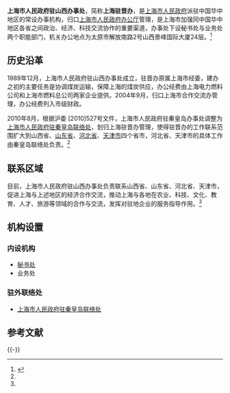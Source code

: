 {{Infobox PRCG
|机构名称=上海市人民政府驻山西办事处
|标志2=Red star.svg
|标志2说明=[[s:国务院关于国家行政机关和企业事业单位社会团体印章管理的规定|1999年规定]]：[[印章|印章]][[直径|直径]]4.2厘米，中央刊[[五角星|五角星]]，由[[上海市人民政府|上海市人民政府]]制发。
|职位1=主任
|人员1= 
|职位2=副主任
|人员2= 
|业务上级=晋鲁冀津省相关部门
|组织上级=[[上海市人民政府办公厅|上海市人民政府办公厅]]
|机构类型=上海市政府办公厅派出机构<br/>上海市人民政府驻外办事处
|行政级别=副地厅级
|成立时间= 
|地址1=太原市解放南路2号山西景峰国际大厦24层
|官网= [http://xzb.sh.gov.cn/node2/node4/node731/node754/node761/u1a99458.html 上海合作交流网-驻晋办]
|a=
}}

'''上海市人民政府驻山西办事处'''，简称'''上海驻晋办'''，是[[上海市人民政府|上海市人民政府]]派驻中国华中地区的常设办事机构，归口[[上海市人民政府办公厅|上海市人民政府办公厅]]管理，是上海市加强同中国华中地区各省之间政治、经济、科技交流协作的重要渠道，办事处下设秘书处与业务处两个职能部门，机关办公地点为太原市解放南路2号山西景峰国际大厦24层。<ref name="xzb.sh">{{cite web|url=http://xzb.sh.gov.cn/node2/node4/node731/node754/node761/u1a99458.html|title=上海市人民政府驻山西办事处办事处|publisher=上海市人民政府合作交流办公室|deadurl=yes|archiveurl=https://web.archive.org/web/20131217224827/http://xzb.sh.gov.cn/node2/node4/node731/node754/node761/u1a99458.html|archivedate=2013-12-17|accessdate=2013-12-17}}</ref>

==历史沿革==
1989年12月，上海市人民政府驻山西办事处成立，驻晋办原属上海市经委，建办之初的主要任务是协调煤炭运输，保障上海的煤炭供应，办公经费由上海电力燃料公司和上海市燃料总公司两家企业提供。2004年9月，归口上海市合作交流办管理，办公经费列入市级财政。 

2010年8月，根据沪委 [2010]527号文件，上海市人民政府驻秦皇岛办事处调整为[[上海市人民政府驻秦皇岛联络处|上海市人民政府驻秦皇岛联络处]]，划归上海驻晋办管理，使得驻晋办的工作联系范围扩大到山西省、[[山东省|山东省]]、[[河北省|河北省]]、[[天津市|天津市]]四个省市，河北省、天津市的具体工作由秦皇岛联络处负责。<ref name="xzb.sh"/>

==联系区域==
目前，上海市人民政府驻山西办事处负责联系山西省、山东省、河北省、天津市，促进上海与上述地区的经济合作交流，推动上海与各地在农业、科技、文化、教育、人才、旅游等领域的合作与交流，发挥对驻地企业的服务指导作用。<ref name="xzb.sh"/>

== 机构设置 ==
=== 内设机构 ===
* [[秘书处|秘书处]]
* 业务处

=== 驻外联络处 ===
* [[上海市人民政府驻秦皇岛联络处|上海市人民政府驻秦皇岛联络处]]

==参考文献==
{{Reflist}}

{{-}}
{{上海市人民政府|派出机构}}